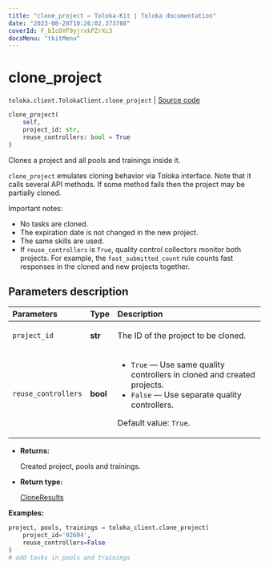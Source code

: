 ```yaml
---
title: "clone_project — Toloka-Kit | Toloka documentation"
date: "2023-08-28T10:26:02.373788"
coverId: F_bIcOYF9yjrxkPZrXc3
docsMenu: "tkitMenu"
---
```


# clone_project

`toloka.client.TolokaClient.clone_project` | [Source code](https://github.com/Toloka/toloka-kit/blob/v1.2.1/src/client/__init__.py#L1332)

```python
clone_project(
    self,
    project_id: str,
    reuse_controllers: bool = True
)
```

Clones a project and all pools and trainings inside it.

`clone_project` emulates cloning behavior via Toloka interface. Note that it calls several API methods. If some method fails then the project may be partially cloned.

Important notes:
* No tasks are cloned.
* The expiration date is not changed in the new project.
* The same skills are used.
* If `reuse_controllers` is `True`, quality control collectors monitor both projects.
    For example, the `fast_submitted_count` rule counts fast responses in the cloned and new projects together.

## Parameters description

| Parameters | Type | Description |
| :----------| :----| :-----------|
`project_id`|**str**|<p>The ID of the project to be cloned.</p>
`reuse_controllers`|**bool**|<ul> <li>`True` — Use same quality controllers in cloned and created projects.</li> <li>`False` — Use separate quality controllers.</li> </ul> <p>Default value: `True`.</p>

* **Returns:**

  Created project, pools and trainings.

* **Return type:**

  [CloneResults](/docs/toloka-kit/reference/toloka.client.clone_results.CloneResults)

**Examples:**

```python
project, pools, trainings = toloka_client.clone_project(
    project_id='92694',
    reuse_controllers=False
)
# add tasks in pools and trainings
```